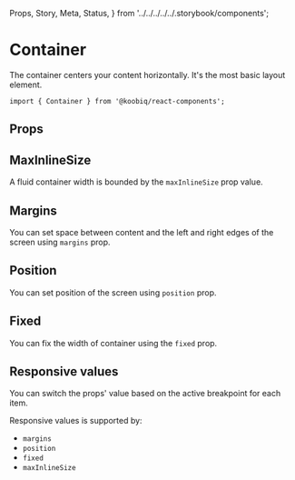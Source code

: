   Props,
  Story,
  Meta,
  Status,
} from '../../../../../.storybook/components';


<Meta of={Stories} />

# Container

<Status variant="stable" />

The container centers your content horizontally. It's the most basic layout element.

```tsx
import { Container } from '@koobiq/react-components';
```

<Story of={Stories.Base} />

## Props

<Props />

## MaxInlineSize

A fluid container width is bounded by the `maxInlineSize` prop value.

<Story of={Stories.MaxInlineSize} />

## Margins

You can set space between content and the left and right edges of the screen using `margins` prop.

<Story of={Stories.Margins} />

## Position

You can set position of the screen using `position` prop.

<Story of={Stories.Position} />

## Fixed

You can fix the width of container using the `fixed` prop.

<Story of={Stories.Fixed} />

## Responsive values

You can switch the props' value based on the active breakpoint for each item.

Responsive values is supported by:

- `margins`
- `position`
- `fixed`
- `maxInlineSize`

<Story of={Stories.ResponsiveValues} />
